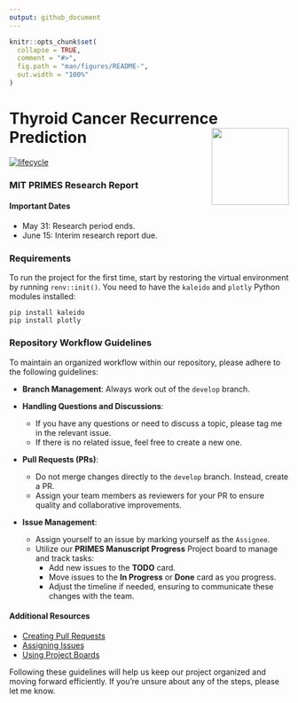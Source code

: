 ```yaml
---
output: github_document
---
```


<!-- README.md is generated from README.Rmd. Please edit that file -->
```r
knitr::opts_chunk$set(
  collapse = TRUE,
  comment = "#>",
  fig.path = "man/figures/README-",
  out.width = "100%"
)
```

# Thyroid Cancer Recurrence Prediction <a href='website'><img src='images/logo.png' align="right" height="139" /></a>

<!-- badges: start -->
[![lifecycle](https://img.shields.io/badge/lifecycle-stable-brightgreen.svg)](https://lifecycle.r-lib.org/articles/stages.html)
<!-- badges: end -->

### MIT PRIMES Research Report

#### Important Dates

- May 31: Research period ends.
- June 15: Interim research report due.

### Requirements

To run the project for the first time, start by restoring the virtual environment by running `renv::init()`. You need to have the `kaleido` and `plotly` Python modules installed:
  
    pip install kaleido
    pip install plotly

### Repository Workflow Guidelines

To maintain an organized workflow within our repository, please adhere to the following guidelines:

- **Branch Management**: Always work out of the `develop` branch.

- **Handling Questions and Discussions**:
  - If you have any questions or need to discuss a topic, please tag me in the relevant issue.
  - If there is no related issue, feel free to create a new one.

- **Pull Requests (PRs)**:
  - Do not merge changes directly to the `develop` branch. Instead, create a PR.
  - Assign your team members as reviewers for your PR to ensure quality and collaborative improvements.

- **Issue Management**:
  - Assign yourself to an issue by marking yourself as the `Assignee`.
  - Utilize our **PRIMES Manuscript Progress** Project board to manage and track tasks:
    - Add new issues to the **TODO** card.
    - Move issues to the **In Progress** or **Done** card as you progress.
    - Adjust the timeline if needed, ensuring to communicate these changes with the team.

#### Additional Resources
- [Creating Pull Requests](https://help.github.com/en/articles/creating-a-pull-request)
- [Assigning Issues](https://help.github.com/en/articles/assigning-issues-and-pull-requests-to-other-github-users)
- [Using Project Boards](https://help.github.com/en/articles/about-project-boards)

Following these guidelines will help us keep our project organized and moving forward efficiently. If you're unsure about any of the steps, please let me know.


